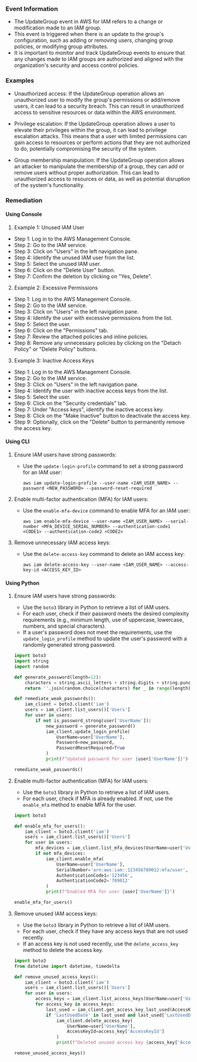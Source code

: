 
### Event Information

- The UpdateGroup event in AWS for IAM refers to a change or modification made to an IAM group.
- This event is triggered when there is an update to the group's configuration, such as adding or removing users, changing group policies, or modifying group attributes.
- It is important to monitor and track UpdateGroup events to ensure that any changes made to IAM groups are authorized and aligned with the organization's security and access control policies.


### Examples

- Unauthorized access: If the UpdateGroup operation allows an unauthorized user to modify the group's permissions or add/remove users, it can lead to a security breach. This can result in unauthorized access to sensitive resources or data within the AWS environment.

- Privilege escalation: If the UpdateGroup operation allows a user to elevate their privileges within the group, it can lead to privilege escalation attacks. This means that a user with limited permissions can gain access to resources or perform actions that they are not authorized to do, potentially compromising the security of the system.

- Group membership manipulation: If the UpdateGroup operation allows an attacker to manipulate the membership of a group, they can add or remove users without proper authorization. This can lead to unauthorized access to resources or data, as well as potential disruption of the system's functionality.

### Remediation

#### Using Console

1. Example 1: Unused IAM User
- Step 1: Log in to the AWS Management Console.
- Step 2: Go to the IAM service.
- Step 3: Click on "Users" in the left navigation pane.
- Step 4: Identify the unused IAM user from the list.
- Step 5: Select the unused IAM user.
- Step 6: Click on the "Delete User" button.
- Step 7: Confirm the deletion by clicking on "Yes, Delete".

2. Example 2: Excessive Permissions
- Step 1: Log in to the AWS Management Console.
- Step 2: Go to the IAM service.
- Step 3: Click on "Users" in the left navigation pane.
- Step 4: Identify the user with excessive permissions from the list.
- Step 5: Select the user.
- Step 6: Click on the "Permissions" tab.
- Step 7: Review the attached policies and inline policies.
- Step 8: Remove any unnecessary policies by clicking on the "Detach Policy" or "Delete Policy" buttons.

3. Example 3: Inactive Access Keys
- Step 1: Log in to the AWS Management Console.
- Step 2: Go to the IAM service.
- Step 3: Click on "Users" in the left navigation pane.
- Step 4: Identify the user with inactive access keys from the list.
- Step 5: Select the user.
- Step 6: Click on the "Security credentials" tab.
- Step 7: Under "Access keys", identify the inactive access key.
- Step 8: Click on the "Make Inactive" button to deactivate the access key.
- Step 9: Optionally, click on the "Delete" button to permanently remove the access key.

#### Using CLI

1. Ensure IAM users have strong passwords:
   - Use the `update-login-profile` command to set a strong password for an IAM user:
     ```
     aws iam update-login-profile --user-name <IAM_USER_NAME> --password <NEW_PASSWORD> --password-reset-required
     ```

2. Enable multi-factor authentication (MFA) for IAM users:
   - Use the `enable-mfa-device` command to enable MFA for an IAM user:
     ```
     aws iam enable-mfa-device --user-name <IAM_USER_NAME> --serial-number <MFA_DEVICE_SERIAL_NUMBER> --authentication-code1 <CODE1> --authentication-code2 <CODE2>
     ```

3. Remove unnecessary IAM access keys:
   - Use the `delete-access-key` command to delete an IAM access key:
     ```
     aws iam delete-access-key --user-name <IAM_USER_NAME> --access-key-id <ACCESS_KEY_ID>
     ```

#### Using Python

1. Ensure IAM users have strong passwords:
   - Use the `boto3` library in Python to retrieve a list of IAM users.
   - For each user, check if their password meets the desired complexity requirements (e.g., minimum length, use of uppercase, lowercase, numbers, and special characters).
   - If a user's password does not meet the requirements, use the `update_login_profile` method to update the user's password with a randomly generated strong password.

   ```python
   import boto3
   import string
   import random

   def generate_password(length=12):
       characters = string.ascii_letters + string.digits + string.punctuation
       return ''.join(random.choice(characters) for _ in range(length))

   def remediate_weak_passwords():
       iam_client = boto3.client('iam')
       users = iam_client.list_users()['Users']
       for user in users:
           if not is_password_strong(user['UserName']):
               new_password = generate_password()
               iam_client.update_login_profile(
                   UserName=user['UserName'],
                   Password=new_password,
                   PasswordResetRequired=True
               )
               print(f"Updated password for user {user['UserName']}")

   remediate_weak_passwords()
   ```

2. Enable multi-factor authentication (MFA) for IAM users:
   - Use the `boto3` library in Python to retrieve a list of IAM users.
   - For each user, check if MFA is already enabled. If not, use the `enable_mfa` method to enable MFA for the user.

   ```python
   import boto3

   def enable_mfa_for_users():
       iam_client = boto3.client('iam')
       users = iam_client.list_users()['Users']
       for user in users:
           mfa_devices = iam_client.list_mfa_devices(UserName=user['UserName'])['MFADevices']
           if not mfa_devices:
               iam_client.enable_mfa(
                   UserName=user['UserName'],
                   SerialNumber='arn:aws:iam::123456789012:mfa/user',
                   AuthenticationCode1='123456',
                   AuthenticationCode2='789012'
               )
               print(f"Enabled MFA for user {user['UserName']}")

   enable_mfa_for_users()
   ```

3. Remove unused IAM access keys:
   - Use the `boto3` library in Python to retrieve a list of IAM users.
   - For each user, check if they have any access keys that are not used recently.
   - If an access key is not used recently, use the `delete_access_key` method to delete the access key.

   ```python
   import boto3
   from datetime import datetime, timedelta

   def remove_unused_access_keys():
       iam_client = boto3.client('iam')
       users = iam_client.list_users()['Users']
       for user in users:
           access_keys = iam_client.list_access_keys(UserName=user['UserName'])['AccessKeyMetadata']
           for access_key in access_keys:
               last_used = iam_client.get_access_key_last_used(AccessKeyId=access_key['AccessKeyId'])
               if 'LastUsedDate' in last_used and last_used['LastUsedDate'] < datetime.now() - timedelta(days=90):
                   iam_client.delete_access_key(
                       UserName=user['UserName'],
                       AccessKeyId=access_key['AccessKeyId']
                   )
                   print(f"Deleted unused access key {access_key['AccessKeyId']} for user {user['UserName']}")

   remove_unused_access_keys()
   ```

